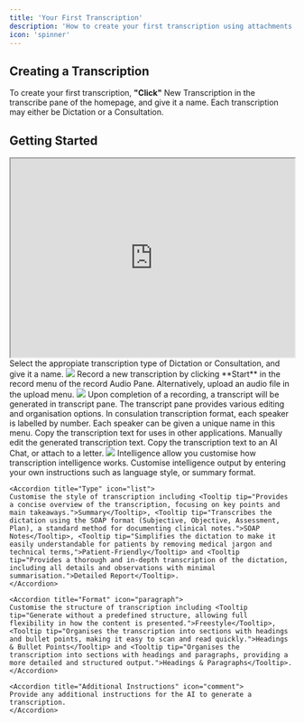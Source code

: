 ```yaml
---
title: 'Your First Transcription'
description: 'How to create your first transcription using attachments or a live recording.'
icon: 'spinner'
---
```


## Creating a Transcription
To create your first transcription, **"Click"** New Transcription in the transcribe pane of the homepage, and give it a name. Each transcription may either be <Tooltip tip="Transcription of a Single Speaker">Dictation</Tooltip> or a <Tooltip tip="Transcription of a Multiple Speakers">Consultation</Tooltip>.

## Getting Started

<Frame>
<iframe width="100%" height="352" src="https://www.loom.com/embed/4c56ea2c8363434eb3df7a3624c7213c?sid=df85ed0c-1597-4192-be7e-5bbecc262a4e"></iframe>
</Frame>

<Steps>
  <Step title="Transcription Type">
  Select the appropiate transcription type of Dictation or Consultation, and give it a name.
<Frame>
  <img src="/images/blank.png" />
</Frame>

  </Step>
  <Step title="Record and Upload Audio">
  Record a new transcription by clicking **Start** in the record menu of the record Audio Pane. Alternatively, upload an audio file in the upload menu.
<Frame>
  <img src="/images/blank.png" />
</Frame>

  </Step>
  <Step title="Transcription Generated">
  Upon completion of a recording, a transcript will be generated in transcript pane. The transcript pane provides various editing and organisation options.
  
<AccordionGroup>
  <Accordion title="Name Speakers" icon="microphone">
    In consulation transcription format, each speaker is labelled by number. Each speaker can be given a unique name in this menu.
  </Accordion>

  <Accordion title="Copy" icon="copy">
    Copy the transcription text for uses in other applications.
  </Accordion>

  <Accordion title="Edit" icon="pencil">
    Manually edit the generated transcription text.
  </Accordion>

  <Accordion title="Action Menu" icon="bolt">
    Copy the transcription text to an <Tooltip tip="Ask AI questions regarding your letter">AI Chat</Tooltip>, or <Tooltip tip="Allows you to link a patient letter and transcript file">attach to a letter</Tooltip>.  
  </Accordion>
</AccordionGroup>

<Frame>
  <img src="/images/blank.png" />
</Frame>
  </Step>

  <Step title="Intelligence">
     Intelligence allow you customise how transcription intelligence works.

  <AccordionGroup>
    <Accordion title="Custom Instructions" icon="wand-magic-sparkles">
    Customise intelligence output by entering your own instructions such as language style, or summary format.
    </Accordion>

    <Accordion title="Type" icon="list">
    Customise the style of transcription including <Tooltip tip="Provides a concise overview of the transcription, focusing on key points and main takeaways.">Summary</Tooltip>, <Tooltip tip="Transcribes the dictation using the SOAP format (Subjective, Objective, Assessment, Plan), a standard method for documenting clinical notes.">SOAP Notes</Tooltip>, <Tooltip tip="Simplifies the dictation to make it easily understandable for patients by removing medical jargon and technical terms,">Patient-Friendly</Tooltip> and <Tooltip tip="Provides a thorough and in-depth transcription of the dictation, including all details and observations with minimal summarisation.">Detailed Report</Tooltip>.
    </Accordion>

    <Accordion title="Format" icon="paragraph">
    Customise the structure of transcription including <Tooltip tip="Generate without a predefined structure, allowing full flexibility in how the content is presented.">Freestyle</Tooltip>, <Tooltip tip="Organises the transcription into sections with headings and bullet points, making it easy to scan and read quickly.">Headings & Bullet Points</Tooltip> and <Tooltip tip="Organises the transcription into sections with headings and paragraphs, providing a more detailed and structured output.">Headings & Paragraphs</Tooltip>.
    </Accordion>

    <Accordion title="Additional Instructions" icon="comment">
    Provide any additional instructions for the AI to generate a transcription.
    </Accordion>
  </AccordionGroup>

  </Step>

</Steps>


